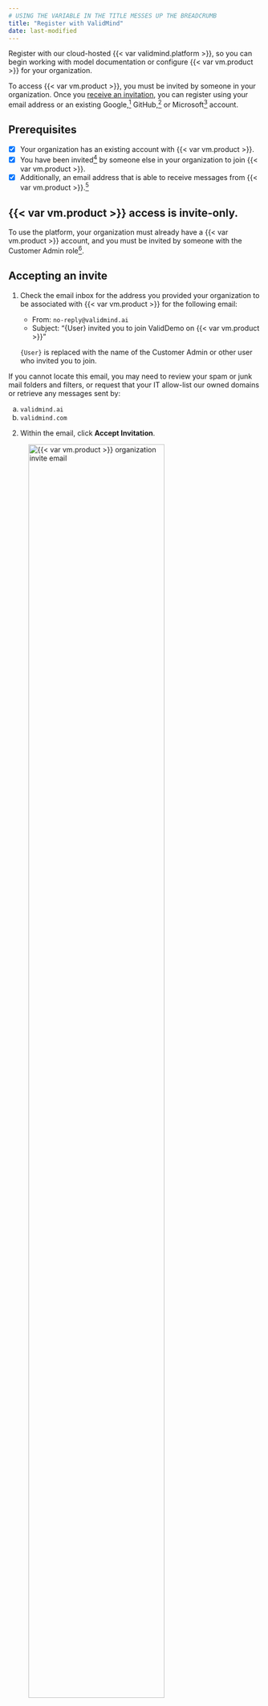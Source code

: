 ```yaml
---
# USING THE VARIABLE IN THE TITLE MESSES UP THE BREADCRUMB
title: "Register with ValidMind"
date: last-modified
---
```


Register with our cloud-hosted {{< var validmind.platform >}}, so you can begin working with model documentation or configure {{< var vm.product >}} for your organization.

To access {{< var vm.product >}}, you must be invited by someone in your organization. Once you [receive an invitation](#accepting-an-invite), you can register using your email address or an existing Google,[^1] GitHub,[^2] or Microsoft[^3] account.

::: {.attn}

## Prerequisites

- [x] Your organization has an existing account with {{< var vm.product >}}.
- [x] You have been invited[^5] by someone else in your organization to join {{< var vm.product >}}.
- [x] Additionally, an email address that is able to receive messages from {{< var vm.product >}}.[^4]

::: {.callout}
## {{< var vm.product >}} access is invite-only. 

To use the platform, your organization must already have a {{< var vm.product >}} account, and you must be invited by someone with the Customer Admin role[^6].
:::

:::

## Accepting an invite 

1. Check the email inbox for the address you provided your organization to be associated with {{< var vm.product >}} for the following email:

    - From: `no-reply@validmind.ai`
    - Subject: "{User} invited you to join ValidDemo on {{< var vm.product >}}"

    `{User}` is replaced with the name of the Customer Admin or other user who invited you to join. 

::: {.column-margin}
If you cannot locate this email, you may need to review your spam or junk mail folders and filters, or request that your IT allow-list our owned domains or retrieve any messages sent by:

a. `validmind.ai`
b. `validmind.com`
:::

2. Within the email, click **Accept Invitation**.

![{{< var vm.product >}} organization invite email](organization-invitation-email.png){width=80% fig-alt="Screenshot of the ValidMind organization invite email" .screenshot}

3. On the page that opens up in your web browser, click **Accept Invitation**.

![{{< var vm.product >}} accept invitation to join an organization screen](organization-accept-invitation.png){width=80% fig-alt="Screenshot of the ValidMind accept invitation to join an organization screen" .screenshot group="accept"}

::: {.column-margin}
![{{< var vm.product >}} signup welcome screen](signup-welcome-screen.png){width=90% fig-alt="Screenshot of the ValidMind signup welcome screen" .screenshot group="accept"}
:::

4. On the Welcome screen, enter your email address and input a secure, unique password, or choose one of the single sign-on options to link to your account:

    - **Continue with Google**
    - **Continue with GitHub**
    - **Continue with Microsoft Account**

::: {.callout-important}
Make sure that the email or account you use to link to {{< var vm.product >}} is the one that was invited to join your organization.
:::

5. Check the email inbox for the address you used to sign up with {{< var vm.product >}} for the following email:

    - From: `no-reply@validmind.ai`
    - Subject: "Verify your email"

![Verification email sent by {{< var vm.product >}}](verify-email.png){width=80% fig-alt="Screenshot of the verification email sent by ValidMind" .screenshot group="accept-verify"}
  
::: {.column-margin}
If you cannot locate this email, ou may need to review your spam or junk mail folders and filters, or request that your IT allow-list our owned domains or retrieve any messages sent by:

a. `validmind.ai`
b. `validmind.com`
:::

::: {.column-margin}
![Confirmation of email verification](email-verified.png){fig-alt="Screenshot of the confirmation of email verification" .screenshot group="accept-verify"}

:::

6. Click **<u>Confirm my account</u>** to gain full access to {{< var vm.product >}}.

7. Return to the main {{< var vm.product >}} dashboard[^7] by clicking on **Back to {{< var vm.product >}}**. 
    
    Sample models[^8] are populated for you in this new organization to demonstrate the usage of {{< var vm.product >}}.

:::: {.flex .flex-wrap .justify-around}
::: {.w-40-ns}
![{{< var vm.product >}}'s main dashboard](main-dashboard.png){fig-alt="Screenshot of the main ValidMind dashboard" .screenshot group="dashboard"}

:::
::: {.w-40-ns}
![Sample models populated by ValidMind](sample-models.png){fig-alt="Screenshot of the sample models populated by ValidMind" .screenshot group="dashboard"}

:::
::::

## What's next

- [Managing your organization](managing-your-organization.qmd)
- [Managing users](managing-users.qmd)
- [Personalize {{< var vm.product >}}](personalize-validmind.qmd)


<!-- FOOTNOTES -->

[^1]: **Google:** [Single sign-on](https://cloud.google.com/architecture/identity/single-sign-on)

[^2]: **GitHub:** [SAML single sign-on](https://docs.github.com/en/enterprise-cloud@latest/authentication/authenticating-with-saml-single-sign-on/about-authentication-with-saml-single-sign-on)

[^3]: **Microsoft:** [What is single sign-on?](https://learn.microsoft.com/en-us/entra/identity/enterprise-apps/what-is-single-sign-on)

[^4]:

    To receive invitation and verification emails from {{< var vm.product >}}, you may need to first request that your IT allow-list our owned domains or retrieve any messages sent by:

    a. `validmind.ai`
    b. `validmind.com`

[^5]: [User invitations](/guide/configuration/manage-users.qmd#user-invitations)

[^6]: [Manage roles](manage-roles.qmd)

[^7]: [Customize your dashboard](customize-your-dashboard.qmd)

[^8]: [Working with the model inventory](/guide/model-inventory/working-with-model-inventory.qmd)

